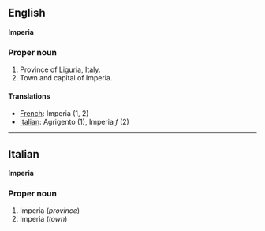 ==English==
'''Imperia'''

===Proper noun===

#Province of [[Liguria]], [[Italy]].
#Town and capital of Imperia.

====Translations====

*[[French]]: Imperia (1, 2)
*[[Italian]]: Agrigento '' '' (1), Imperia ''f'' (2)

----

==Italian==
'''Imperia'''

===Proper noun===

#Imperia (''province'')
#Imperia (''town'')